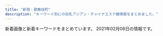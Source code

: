 ```yaml
---
title: "新宿・歌舞伎町"
description: "キーワード別にの巨乳アジアン・チャイナエステ嬢情報をまとめました。"
---
```


新着画像と新着キーワードをまとめています。
2021年02月08日の情報です。

<DmmAffiliateIns />
<KeywordTable
  shops={
    [
    {
        "station": "JR\u65b0\u5bbf\u99c5\u6771\u53e3",
        "name": "\u5915\u9727 \u3086\u3046\u304e\u308a",
        "url": "https://shinjuku-mensesthe.com/",
        "img_links": [
            "https://shinjuku-mensesthe.com/massage/2020/09/14/hana-s1.jpg",
            "https://shinjuku-mensesthe.com/staff/arisa-s1.jpg",
            "https://shinjuku-mensesthe.com/images/main-sp.jpg",
            "https://shinjuku-mensesthe.com/icon/line.png",
            "https://shinjuku-mensesthe.com/menu/staff.png",
            "https://shinjuku-mensesthe.com/images/header3.png",
            "https://scdn.line-apps.com/n/line_add_friends/btn/ja.png",
            "https://shinjuku-mensesthe.com/2020/01/23/miki-s1.jpg",
            "https://shinjuku-mensesthe.com/icon/twitter.png",
            "https://shinjuku-mensesthe.com/button/home.png",
            "https://shinjuku-mensesthe.com/link/mens-esthe.png",
            "https://shinjuku-mensesthe.com/massage/2020/07/31/covit19.jpg",
            "https://shinjuku-mensesthe.com/staff/yume-l1.jpg",
            "https://shinjuku-mensesthe.com/room/room-l3.jpg",
            "https://shinjuku-mensesthe.com/massage/2020/08/16/riri-s1.jpg",
            "https://shinjuku-mensesthe.com/images/top2.jpg",
            "https://shinjuku-mensesthe.com/room/room-l4.jpg",
            "https://shinjuku-mensesthe.com/images/top3.jpg",
            "https://shinjuku-mensesthe.com/button/blog.png",
            "https://shinjuku-mensesthe.com/staff/arisa-l1.jpg",
            "https://shinjuku-mensesthe.com/images/camp.png",
            "https://shinjuku-mensesthe.com/menu/info.png",
            "https://shinjuku-mensesthe.com/massage/2020/10/21/risa-s1.jpg",
            "https://shinjuku-mensesthe.com/images/main-top.jpg",
            "https://shinjuku-mensesthe.com/images/qrcode.png",
            "https://shinjuku-mensesthe.com/images/footer-r.png",
            "https://shinjuku-mensesthe.com/room/room-l1.jpg",
            "https://shinjuku-mensesthe.com/room/room-l2.jpg",
            "https://shinjuku-mensesthe.com/images/clear.png",
            "https://shinjuku-mensesthe.com/staff/yukari-l1.jpg",
            "https://shinjuku-mensesthe.com/icon/facebook.png",
            "https://shinjuku-mensesthe.com/images/main-small.jpg",
            "https://shinjuku-mensesthe.com/button/staff.png",
            "https://shinjuku-mensesthe.com/images/flower.png",
            "https://shinjuku-mensesthe.com/massage/2020/10/05/yuki-s1.jpg",
            "https://shinjuku-mensesthe.com/icon/yelp.png",
            "https://shinjuku-mensesthe.com/images/top1.jpg",
            "https://shinjuku-mensesthe.com/staff/kana-l1.jpg",
            "https://shinjuku-mensesthe.com/menu/blog.png",
            "https://shinjuku-mensesthe.com/massage/2020/07/31/ai-s2.jpg",
            "https://shinjuku-mensesthe.com/2020/01/23/sakura-s1.jpg",
            "https://shinjuku-mensesthe.com/menu/home.png",
            "https://shinjuku-mensesthe.com/2019/12/15/sayuri-s2.jpg",
            "https://shinjuku-mensesthe.com/staff/kana-s1.jpg",
            "https://shinjuku-mensesthe.com/massage/2021/02/02/%E5%90%8D%E7%A7%B0%E6%9C%AA%E8%A8%AD%E5%AE%9A-2.jpg",
            "https://shinjuku-mensesthe.com/staff/shiori-s1.jpg",
            "https://shinjuku-mensesthe.com/staff/yukari-s1.jpg",
            "https://shinjuku-mensesthe.com/staff/yume-s1.jpg",
            "https://shinjuku-mensesthe.com/images/footer-l.png"
        ],
        "keywords": {
            "F": 1
        }
    },
    {
        "img_links": [
            "http://yurali.oks.bz/images/right.jpg",
            "http://yurali.oks.bz/photos/sites/48/2020/09/2020090809341126.jpg",
            "http://yurali.oks.bz/images/room2.jpg",
            "http://yurali.oks.bz/images/s_new.png",
            "http://yurali.oks.bz/photos/sites/48/2020/09/2020090809341490.jpg",
            "http://yurali.oks.bz/images/acc3.jpg",
            "http://yurali.oks.bz/images/kanban.jpg",
            "http://yurali.oks.bz/images/top.jpg",
            "http://yurali.oks.bz/photos/sites/48/2020/06/2020063002493351.jpg",
            "http://yurali.oks.bz/photos/sites/48/2020/09/2020090809341067.jpg",
            "http://yurali.oks.bz/images/mobile.jpg",
            "http://yurali.oks.bz/images/acc2.jpg",
            "http://yurali.oks.bz/images/line.jpg",
            "http://yurali.oks.bz/images/s2.jpg",
            "http://yurali.oks.bz/images/content.jpg",
            "http://yurali.oks.bz/images/s1.jpg",
            "http://yurali.oks.bz/images/room1.jpg",
            "http://yurali.oks.bz/images/acc1.jpg",
            "http://yurali.oks.bz/images/room4.jpg",
            "http://yurali.oks.bz/images/s4.jpg",
            "http://yurali.oks.bz/images/room3.jpg",
            "http://yurali.oks.bz/images/acc4.jpg",
            "http://yurali.oks.bz/photos/sites/48/2020/09/2020090809340917.jpg",
            "http://yurali.oks.bz/photos/sites/48/2020/09/202009080934129.jpg",
            "http://yurali.oks.bz/images/s3.jpg"
        ],
        "url": "http://yurali.oks.bz/",
        "station": "JR\u65b0\u5bbf\u99c5\u897f\u53e3",
        "keywords": {
            "D": 28,
            "E": 14,
            "86": 14,
            "85": 14,
            "87": 14
        },
        "name": "\u6c17\u697d"
    },
    {
        "station": "JR\u65b0\u5bbf\u99c5\u6771\u53e3",
        "url": "http://crystal-est.net/",
        "img_links": [
            "http://crystal-est.net/uploads/crystal/2017/03/r1.jpg",
            "http://crystal-est.net/uploads/crystal/images/xing.png",
            "http://crystal-est.net/uploads/crystal/2020/12/img_6907.jpeg",
            "http://ruby-es.com/uploads/rubyes/2017/02/img_info_04.png",
            "http://crystal-est.net/uploads/crystal/2017/03/subvisual_info.png",
            "http://crystal-est.net/uploads/crystal/2017/03/bnr_side_052.png",
            "http://crystal-est.net/uploads/crystal/2017/03/subvisual_magazine1.png",
            "http://crystal-est.net/uploads/crystal/2017/03/subvisual_contact.png",
            "http://crystal-est.net/uploads/crystal/2017/03/subvisual_link.png",
            "http://crystal-est.net/uploads/crystal/2017/03/btn_top_01.png",
            "http://crystal-est.net/uploads/crystal/images/p01.png",
            "http://crystal-est.net/uploads/crystal/2017/03/ruby6.png",
            "http://crystal-est.net/uploads/crystal/2017/04/line2.png",
            "http://crystal-est.net/uploads/crystal/2017/03/r4.jpg",
            "http://crystal-est.net/uploads/crystal/2020/12/img_6830.jpg",
            "http://crystal-est.net/uploads/crystal/images/subvisual_staff.png",
            "http://crystal-est.net/uploads/crystal/2017/03/treatment2.png",
            "http://crystal-est.net/uploads/crystal/2017/03/bnr_side_credit1.png",
            "http://crystal-est.net/uploads/crystal/2017/04/bnr_side_01.png",
            "http://crystal-est.net/uploads/crystal/2018/08/wechatimg51.jpeg",
            "http://ruby-es.com/uploads/rubyes/2017/02/img_info_02.png",
            "http://crystal-est.net/uploads/crystal/2017/03/btn_top_02.png",
            "http://crystal-est.net/uploads/crystal/2017/03/bnr_side_042.png",
            "http://crystal-est.net/uploads/crystal/2017/03/icon_flower.png",
            "http://ruby-es.com/uploads/rubyes/2017/02/img_info_06.png",
            "http://crystal-est.net/uploads/crystal/2017/03/bnr_side_032.png",
            "http://crystal-est.net/uploads/crystal/2017/03/subvisual_qa.png",
            "http://crystal-est.net/uploads/crystal/2017/03/btn_top_03.png",
            "http://crystal-est.net/uploads/crystal/2017/03/r2.jpg",
            "http://crystal-est.net/uploads/crystal/2018/07/wechatimg94.jpeg",
            "http://crystal-est.net/uploads/crystal/2017/03/subvisual_reserve.png",
            "http://crystal-est.net/uploads/crystal/2017/07/yuyu2.jpeg",
            "http://crystal-est.net/uploads/crystal/2018/08/wechatimg49.jpeg",
            "http://crystal-est.net/uploads/crystal/2018/07/wechatimg125.jpeg",
            "http://crystal-est.net/uploads/crystal/images/no-photo.jpg",
            "http://crystal-est.net/uploads/crystal/2017/03/subvisual_enquete1.png",
            "http://crystal-est.net/uploads/crystal/images/icon_flower.png",
            "http://crystal-est.net/uploads/crystal/2018/05/mayu1.jpeg",
            "http://crystal-est.net/uploads/crystal/2017/03/r3.jpg",
            "http://ruby-es.com/uploads/rubyes/2017/02/img_info_01.png",
            "http://crystal-est.net/uploads/crystal/2020/12/img_6902.jpg",
            "http://crystal-est.net/uploads/crystal/2018/07/wechatimg30.jpeg",
            "http://ruby-es.com/uploads/rubyes/2017/02/img_info_03.png",
            "http://crystal-est.net/uploads/crystal/2017/04/web.png",
            "http://crystal-est.net/uploads/crystal/2017/02/wifi.jpg",
            "http://crystal-est.net/uploads/crystal/2018/07/wechatimg26.jpeg",
            "http://crystal-est.net/uploads/crystal/2020/11/tel.jpg",
            "http://ruby-es.com/uploads/rubyes/2017/02/img_info_05.png",
            "http://crystal-est.net/uploads/crystal/2018/07/wechatimg31.jpeg",
            "http://crystal-est.net/uploads/crystal/2017/04/leftmovie.png",
            "http://crystal-est.net/uploads/crystal/2017/02/ameba.jpg"
        ],
        "keywords": {
            "C": 1
        },
        "name": "\u30af\u30ea\u30b9\u30bf\u30eb"
    },
    {
        "station": "JR\u65b0\u5bbf\u99c5\u6771\u53e3\u30fb\u6b4c\u821e\u4f0e\u753a",
        "name": "\u30aa\u30fc\u30ed\u30e9",
        "img_links": [
            "https://aurora.iest.info/photos/sites/13/2020/12/2020122614542669.jpeg",
            "https://aurora.iest.info/photos/sites/13/2020/10/2020100900362277.jpeg",
            "https://aurora.iest.info/images/room3.jpg",
            "https://aurora.iest.info/photos/sites/13/2020/12/2020122614062046.jpeg",
            "https://aurora.iest.info/photos/sites/13/2021/01/202101311719059-600x800.jpeg",
            "https://aurora.iest.info/photos/sites/13/2020/09/2020090701592721.jpeg",
            "https://aurora.iest.info/photos/sites/13/2021/02/2021020819350721.jpeg",
            "https://aurora.iest.info/images/room1.jpg",
            "https://aurora.iest.info/images/room4.jpg",
            "https://aurora.iest.info/photos/sites/13/2020/12/2020122614271778.jpeg",
            "https://aurora.iest.info/photos/sites/13/2021/01/2021011420031078.jpeg",
            "https://aurora.iest.info/images/head_tel.png",
            "https://aurora.iest.info/images/room2.jpg",
            "https://aurora.iest.info/photos/sites/13/2021/01/2021011317231918.jpeg",
            "https://aurora.iest.info/photos/sites/13/2021/01/202101311719059.jpeg",
            "https://aurora.iest.info/photos/sites/13/2020/12/2020122614044220.jpeg",
            "https://aurora.iest.info/images/info_sp.png",
            "https://aurora.iest.info/photos/sites/13/2020/11/2020111207401521.jpeg",
            "https://aurora.iest.info/photos/sites/13/2021/02/2021020517033067.jpeg",
            "https://aurora.iest.info/photos/sites/13/2021/01/2021011317502475.jpeg",
            "https://aurora.iest.info/photos/sites/13/2021/01/2021011713121341.jpeg",
            "https://aurora.iest.info/photos/sites/13/2021/01/2021011516351593.jpeg",
            "https://aurora.iest.info/photos/sites/13/2020/10/2020102421582718.jpeg",
            "https://aurora.iest.info/photos/sites/13/2021/01/202101031920028.jpeg",
            "https://aurora.iest.info/photos/sites/13/2020/11/2020110420084826.jpeg",
            "https://aurora.iest.info/photos/sites/13/2020/12/2020122916203593.jpeg",
            "https://aurora.iest.info/photos/sites/13/2020/10/2020101018384481.jpeg",
            "https://aurora.iest.info/photos/sites/13/2021/01/2021011516351593-600x800.jpeg",
            "https://aurora.iest.info/images/side_mobile.jpg"
        ],
        "keywords": {
            "E": 190,
            "C": 456,
            "\u5de8\u4e73": 38,
            "85": 304,
            "\u4e73": 38,
            "84": 285,
            "87": 133,
            "86": 342
        },
        "url": "https://aurora.iest.info/"
    },
    {
        "url": "http://sweety-est.tokyo/",
        "img_links": [
            "http://sweety-est.tokyo/images/a7.jpg",
            "http://sweety-est.tokyo/images/tit-sub2.jpg",
            "http://sweety-est.tokyo/images/r2.jpg",
            "http://sweety-est.tokyo/images/r3.jpg",
            "http://sweety-est.tokyo/images/tit-sub1.jpg",
            "http://sweety-est.tokyo/images/r6.jpg",
            "http://sweety-est.tokyo/link/menlog.jpg",
            "http://sweety-est.tokyo/images/a8.jpg",
            "http://sweety-est.tokyo/images/m4.jpg",
            "http://sweety-est.tokyo/images/slider-img003.jpg",
            "http://sweety-est.tokyo/images/a6.jpg",
            "http://sweety-est.tokyo/images/cg04.jpg",
            "http://sweety-est.tokyo/images/sys.jpg",
            "http://sweety-est.tokyo/images/cg08.jpg",
            "http://sweety-est.tokyo/images/r4.jpg",
            "http://sweety-est.tokyo/images/r1.jpg",
            "http://sweety-est.tokyo/images/kan.jpg",
            "http://sweety-est.tokyo/images/tit-sub5.jpg",
            "http://sweety-est.tokyo/images/cg05.jpg",
            "http://sweety-est.tokyo/images/a4.jpg",
            "http://sweety-est.tokyo/images/qr.jpg",
            "http://sweety-est.tokyo/images/cg06.jpg",
            "http://sweety-est.tokyo/images/m3.jpg",
            "http://sweety-est.tokyo/images/cg07.jpg",
            "http://sweety-est.tokyo/images/cg03.jpg",
            "http://sweety-est.tokyo/images/a3.jpg",
            "http://sweety-est.tokyo/images/slider-img001.jpg",
            "http://sweety-est.tokyo/images/tit-sub4.jpg",
            "http://sweety-est.tokyo/images/m1.jpg",
            "http://sweety-est.tokyo/images/tit-sub6.jpg",
            "http://sweety-est.tokyo/images/cg01.jpg",
            "http://sweety-est.tokyo/images/r5.jpg",
            "http://sweety-est.tokyo/images/b-online.png",
            "http://sweety-est.tokyo/images/b-tel.png",
            "http://sweety-est.tokyo/images/a1.jpg",
            "http://sweety-est.tokyo/images/a5.jpg",
            "http://sweety-est.tokyo/images/kan1.jpg",
            "http://sweety-est.tokyo/images/tit-sub3.jpg",
            "http://sweety-est.tokyo/images/cg02.jpg",
            "http://sweety-est.tokyo/images/a2.jpg",
            "http://sweety-est.tokyo/images/m2.jpg",
            "http://sweety-est.tokyo/images/slider-img002.jpg"
        ],
        "keywords": {
            "86": 14,
            "E": 8,
            "D": 2,
            "87": 2
        },
        "station": "JR\u65b0\u5bbf\u99c5\u897f\u53e3",
        "name": "sweet-\u30b9\u30a6\u30a3\u30fc\u30c8-"
    },
    {
        "img_links": [
            "https://mens-esthe.xyz/images/esthe1.jpg",
            "https://inage-mensesthe.com/icon/line.png",
            "https://mens-esthe.xyz/staff/kana-l1.jpg",
            "https://mens-esthe.xyz/staff/nami-top.jpg",
            "https://mens-esthe.xyz/staff/rina-s1.jpg",
            "https://mens-esthe.xyz/icon/twitter.png",
            "https://mens-esthe.xyz/room/room-l3.jpg",
            "https://mens-esthe.xyz/staff/natsumi-l1.jpg",
            "https://mens-esthe.xyz/images/esthe4.jpg",
            "https://mens-esthe.xyz/images/main-sp.jpg",
            "https://inage-mensesthe.com/icon/yelp.png",
            "https://mens-esthe.xyz/room/room-l1.jpg",
            "https://mens-esthe.xyz/staff/kana-top.jpg",
            "https://mens-esthe.xyz/staff/natsumi-top.jpg",
            "https://mens-esthe.xyz/room/room-l7.jpg",
            "https://mens-esthe.xyz/footer/footer-tel.png",
            "https://mens-esthe.xyz/staff/rina-l1.jpg",
            "https://inage-mensesthe.com/icon/twitter.png",
            "https://mens-esthe.xyz/staff/miki-top.jpg",
            "https://mens-esthe.xyz/room/room-l4.jpg",
            "https://mens-esthe.xyz/images/clear.png",
            "https://inage-mensesthe.com/icon/facebook.png",
            "https://mens-esthe.xyz/staff/kana-s1.jpg",
            "https://mens-esthe.xyz/room/room-l2.jpg",
            "https://mens-esthe.xyz/room/room-l6.jpg",
            "https://inage-mensesthe.com/link/relaku_salon.jpg",
            "https://mens-esthe.xyz/icon/line.png",
            "https://mens-esthe.xyz/staff/rina-top.jpg",
            "https://mens-esthe.xyz/icon/facebook.png",
            "https://mens-esthe.xyz/room/room-l8.jpg",
            "https://mens-esthe.xyz/staff/moe-s1.jpg",
            "https://mens-esthe.xyz/staff/moe-top.jpg",
            "https://mens-esthe.xyz/images/esthe2.jpg",
            "https://mens-esthe.xyz/staff/miki-s1.jpg",
            "https://mens-esthe.xyz/images/esthe3.jpg",
            "https://mens-esthe.xyz/footer/footer-staff.png",
            "https://mens-esthe.xyz/staff/miki-l1.jpg",
            "https://mens-esthe.xyz/room/room-l5.jpg",
            "https://mens-esthe.xyz/staff/natsumi-s1.jpg",
            "https://mens-esthe.xyz/images/main1.jpg",
            "https://mens-esthe.xyz/staff/nami-s1.jpg",
            "https://mens-esthe.xyz/images/qrcode.png",
            "https://mens-esthe.xyz/icon/yelp.png",
            "https://mens-esthe.xyz/footer/footer-line.png",
            "https://mens-esthe.xyz/staff/nami-l1.jpg",
            "https://mens-esthe.xyz/images/header3.png",
            "https://mens-esthe.xyz/staff/moe-l1.jpg"
        ],
        "url": "https://mens-esthe.xyz/",
        "keywords": {
            "D": 28,
            "88": 7,
            "85": 7,
            "86": 28
        },
        "name": "\u30b8\u30e5\u30ea\u30a2\u30f3",
        "station": "JR\u65b0\u5bbf\u99c5\u6771\u5357\u53e3"
    },
    {
        "img_links": [
            "http://ciretva.xyz/picture/room3.jpg",
            "http://ciretva.xyz/picture/room1.jpg",
            "http://ciretva.xyz/uploads/201021/1-201021155913C7.jpg",
            "http://ciretva.xyz/picture/s_staff.png",
            "http://ciretva.xyz/uploads/201021/1-201021155T9631.jpg",
            "http://ciretva.xyz/picture/room4.jpg",
            "http://ciretva.xyz/picture/face.jpg",
            "http://ciretva.xyz/uploads/201021/1-201021155Z4139.jpg",
            "http://ciretva.xyz/picture/top.jpg",
            "http://ciretva.xyz/uploads/201021/1-201021155932238.jpg",
            "http://ciretva.xyz/uploads/201021/1-201021155925315.jpg",
            "http://ciretva.xyz/picture/room2.jpg",
            "http://ciretva.xyz/uploads/201021/1-201021155T02L.jpg",
            "http://ciretva.xyz/picture/pick.jpg",
            "http://ciretva.xyz/picture/news.jpg",
            "http://ciretva.xyz/picture/face_bj1.png"
        ],
        "keywords": {
            "D": 3,
            "86": 2
        },
        "station": "\u897f\u6b66\u65b0\u5bbf\u99c5\u5317\u53e3",
        "name": "\u4f73\u7e01 \uff5e\u304b\u3048\u3093\uff5e",
        "url": "http://ciretva.xyz/"
    },
    {
        "img_links": [
            "http://sakura-relax.net/images/qrc.png",
            "http://sakura-relax.net/images/top-img02.png",
            "http://sakura-relax.net/images/cg03.jpg",
            "http://sakura-relax.net/images/cg04.jpg",
            "http://sakura-relax.net/images/cg06.jpg",
            "http://sakura-relax.net/images/kan.jpg",
            "http://sakura-relax.net/images/top-img01.png",
            "http://sakura-relax.net/link/menlog.jpg",
            "http://sakura-relax.net/images/cg07.jpg",
            "http://sakura-relax.net/images/tel.png"
        ],
        "name": "\u697d\u697d-\u30e9\u30af\u30e9\u30af-",
        "url": "http://sakura-relax.net/",
        "station": "\u65b0\u5bbf\u4e09\u4e01\u76ee\u99c5E1\u51fa\u53e3",
        "keywords": {
            "86": 4,
            "85": 4,
            "C": 8,
            "87": 8,
            "E": 8
        }
    },
    {
        "url": "http://aes-aroma.com/",
        "station": "JR\u65b0\u5bbf\u99c5\u5357\u53e3",
        "name": "\u7652\u3057\u306e\u5bbf",
        "img_links": [
            "http://aes-aroma.com/staff/miki/01.jpg",
            "http://aes-aroma.com/staff/kaori/01.jpg",
            "http://aes-aroma.com/img/ttl_tnew.png",
            "http://aes-aroma.com/staff/mimi/01.jpg",
            "http://aes-aroma.com/staff/koko/01.jpg",
            "http://aes-aroma.com/img/ttl_mobile.png",
            "http://aes-aroma.com/staff/haru/01.jpg",
            "http://aes-aroma.com/i/files/homeimg.jpg",
            "http://aes-aroma.com/img/ttl_pickup.png",
            "http://aes-aroma.com/img/ttl_staff.png",
            "http://aes-aroma.com/pic/head.png",
            "http://aes-aroma.com/staff/yoko/01.jpg",
            "http://aes-aroma.com/staff/yoko/02.jpg",
            "http://aes-aroma.com/img/ttl_rec.png",
            "http://aes-aroma.com/staff/nana/01.jpg",
            "http://aes-aroma.com/staff/ai/01.jpg"
        ],
        "keywords": {
            "C": 17
        }
    },
    {
        "keywords": {
            "C": 8
        },
        "station": "\u65b0\u5bbf\u897f\u53e3\u99c5D5\u51fa\u53e3",
        "img_links": [
            "http://in-esthe.com/relair/img/re.png",
            "http://in-esthe.com/relair/img/english-t2.png",
            "http://in-esthe.com/relair/img/fla1.png",
            "http://in-esthe.com/relair/img/t-3.png",
            "http://in-esthe.com/relair/img/newstback.png",
            "http://in-esthe.com/relair/img/fla.png",
            "http://in-esthe.com/relair/img/t-1.png",
            "http://in-esthe.com/relair/img/t-2.png",
            "http://in-esthe.com/relair/img/p-3.jpg",
            "http://in-esthe.com/relair/img/english-t1.png",
            "http://in-esthe.com/relair/img/s-1.jpg",
            "http://in-esthe.com/relair/img/p-7.jpg",
            "http://in-esthe.com/relair/img/p-9.jpg",
            "http://in-esthe.com/relair/img/p-3-1.jpg",
            "http://in-esthe.com/relair/img/tel.png",
            "http://in-esthe.com/relair/img/p-1.jpg",
            "http://in-esthe.com/relair/img/botton.png",
            "http://in-esthe.com/relair/img/twitter.png",
            "http://in-esthe.com/relair/img/english-t5.png",
            "http://in-esthe.com/relair/img/p-1-1.jpg",
            "http://in-esthe.com/relair/img/head.png",
            "http://in-esthe.com/relair/img/english-t4.png",
            "http://in-esthe.com/relair/img/p-2.jpg",
            "http://in-esthe.com/relair/img/english-t6.png",
            "http://in-esthe.com/relair/img/fla2.png",
            "http://in-esthe.com/relair/img/english-t3.png",
            "http://in-esthe.com/relair/img/kanban4.jpg",
            "http://in-esthe.com/relair/img/p-0.jpg",
            "http://in-esthe.com/relair/img/p-8.jpg",
            "http://in-esthe.com/relair/img/card-english.png"
        ],
        "name": "RELAIR \uff5e\u30ea\u30ec\u30a2\uff5e",
        "url": "http://in-esthe.com/relair/"
    },
    {
        "keywords": {
            "C": 8
        },
        "url": "http://hi-msg.com/koyuki/",
        "img_links": [
            "http://hi-msg.com/koyuki/img/p-4-1.jpg",
            "http://hi-msg.com/koyuki/img/p-5.jpg",
            "http://hi-msg.com/koyuki/img/kanban4s.jpg",
            "http://hi-msg.com/koyuki/img/p-2-1.jpg",
            "http://hi-msg.com/koyuki/img/tel.png",
            "http://hi-msg.com/koyuki/img/p-6-1.jpg",
            "http://hi-msg.com/koyuki/img/p-0.jpg",
            "http://hi-msg.com/koyuki/img/card.png",
            "http://hi-msg.com/koyuki/img/p-7-1.jpg",
            "http://hi-msg.com/koyuki/img/p-4.jpg",
            "http://hi-msg.com/koyuki/img/p-11.jpg",
            "http://hi-msg.com/koyuki/img/english-t3.png",
            "http://hi-msg.com/koyuki/img/english-t1.png",
            "http://hi-msg.com/koyuki/img/english-t4.png",
            "http://hi-msg.com/koyuki/img/newstback.png",
            "http://hi-msg.com/koyuki/img/english-t6.png",
            "http://hi-msg.com/koyuki/img/tit.png",
            "http://hi-msg.com/koyuki/img/p-2.jpg",
            "http://hi-msg.com/koyuki/img/p-10.jpg",
            "http://hi-msg.com/koyuki/img/p-3-1.jpg",
            "http://hi-msg.com/koyuki/img/t-2.png",
            "http://hi-msg.com/koyuki/img/card-english.png",
            "http://hi-msg.com/koyuki/img/p-1.jpg",
            "http://hi-msg.com/koyuki/img/p-9.jpg",
            "http://hi-msg.com/koyuki/img/p-8-1.jpg",
            "http://hi-msg.com/koyuki/img/english-t5.png",
            "http://hi-msg.com/koyuki/img/t-1.png",
            "http://hi-msg.com/koyuki/img/p-6.jpg",
            "http://hi-msg.com/koyuki/img/head.png",
            "http://hi-msg.com/koyuki/img/kanban4.jpg",
            "http://hi-msg.com/koyuki/img/re.png",
            "http://hi-msg.com/koyuki/img/p-8.jpg",
            "http://hi-msg.com/koyuki/img/botton.png",
            "http://hi-msg.com/koyuki/img/p-3.jpg",
            "http://hi-msg.com/koyuki/img/t-3.png",
            "http://hi-msg.com/koyuki/img/p-7.jpg",
            "http://hi-msg.com/koyuki/img/english-t2.png"
        ],
        "station": "JR\u65b0\u5bbf\u99c5\u6771\u53e3",
        "name": "KOYUKI"
    },
    {
        "keywords": {
            "92": 1,
            "94": 1,
            "D": 10,
            "C": 1,
            "E": 2,
            "84": 1,
            "85": 3,
            "F": 1,
            "86": 5,
            "96": 1,
            "90": 2,
            "98": 2,
            "89": 2,
            "88": 3
        },
        "img_links": [
            "http://pure-resort.tyo.cm/photos/sites/79/2019/01/2019011014121443.jpg",
            "http://pure-resort.tyo.cm/images/s_face.png",
            "http://pure-resort.tyo.cm/images/s_Recruit.png",
            "http://pure-resort.tyo.cm/images/movie.jpg",
            "http://pure-resort.tyo.cm/images/pure.png",
            "http://pure-resort.tyo.cm/images/line1.png",
            "http://pure-resort.tyo.cm/photos/sites/79/2019/04/201904111031010.jpg",
            "http://pure-resort.tyo.cm/photos/sites/79/2019/03/2019032513361063.jpg",
            "http://pure-resort.tyo.cm/photos/sites/79/2019/03/2019032513361044.jpg",
            "http://pure-resort.tyo.cm/photos/sites/79/2018/12/2018120620533769.jpg",
            "http://pure-resort.tyo.cm/photos/sites/79/2019/05/2019052114301665.jpg",
            "http://pure-resort.tyo.cm/images/news_bj1.png",
            "http://pure-resort.tyo.cm/photos/sites/79/2019/03/2019032513361053.jpg",
            "http://pure-resort.tyo.cm/images/s_news.png",
            "http://pure-resort.tyo.cm/photos/sites/79/2019/06/2019060310424416.jpg",
            "http://pure-resort.tyo.cm/photos/sites/79/2019/08/2019082910403098.jpg",
            "http://pure-resort.tyo.cm/images/s_pick.png",
            "http://pure-resort.tyo.cm/images/top.png",
            "http://pure-resort.tyo.cm/photos/sites/79/2019/03/201903251336102.jpg",
            "http://pure-resort.tyo.cm/photos/sites/79/2019/02/2019021613425634.png",
            "http://pure-resort.tyo.cm/photos/sites/79/2018/12/2018120620512437.jpg",
            "http://pure-resort.tyo.cm/photos/sites/79/2019/02/2019021613471797.jpg",
            "http://pure-resort.tyo.cm/images/mobile.png",
            "http://pure-resort.tyo.cm/photos/sites/79/2020/02/2020020804143839.jpg",
            "http://pure-resort.tyo.cm/images/s_movie.png",
            "http://pure-resort.tyo.cm/images/info_bj3.png",
            "http://pure-resort.tyo.cm/photos/sites/79/2020/01/2020013001414859.jpg",
            "http://pure-resort.tyo.cm/images/s_Staff.png",
            "http://pure-resort.tyo.cm/images/s_info.png",
            "http://pure-resort.tyo.cm/images/s_Room.png",
            "http://pure-resort.tyo.cm/images/info_bj1.png",
            "http://pure-resort.tyo.cm/photos/sites/79/2019/11/2019110401242820.jpg",
            "http://pure-resort.tyo.cm/images/line.png",
            "http://pure-resort.tyo.cm/images/s_Access.png",
            "http://pure-resort.tyo.cm/photos/sites/79/2018/12/2018120620510142.jpg",
            "http://pure-resort.tyo.cm/images/news_bj3.png",
            "http://pure-resort.tyo.cm/photos/sites/79/2020/01/2020012408381891.jpg",
            "http://pure-resort.tyo.cm/images/s_twitter.png",
            "http://pure-resort.tyo.cm/photos/sites/79/2018/12/2018120620515823.jpg",
            "http://pure-resort.tyo.cm/photos/sites/79/2019/10/2019100810264682.jpg",
            "http://pure-resort.tyo.cm/photos/sites/79/2019/06/2019061515583771.jpg"
        ],
        "station": "JR\u65b0\u5bbf\u99c5\u6771\u53e3",
        "name": "\u30d4\u30e5\u30a2\u30ea\u30be\u30fc\u30c8II",
        "url": "http://pure-resort.tyo.cm/"
    },
    {
        "img_links": [
            "https://gokujo.iest.info/photos/sites/3/2020/10/2020100614353292.jpg",
            "https://gokujo.iest.info/images/sp_tit_link.jpg",
            "https://gokujo.iest.info/images/nav_link04.png",
            "https://gokujo.iest.info/images/room4_l.jpg",
            "https://gokujo.iest.info/images/nav_link08.png",
            "https://gokujo.iest.info/photos/sites/3/2020/10/2020100614352832.jpg",
            "https://gokujo.iest.info/photos/sites/3/2020/10/2020100614353044.jpg",
            "https://gokujo.iest.info/photos/sites/3/2020/10/2020100614352927.jpg",
            "https://gokujo.iest.info/images/end.png",
            "https://gokujo.iest.info/photos/sites/3/2020/10/2020100614353122.jpg",
            "https://gokujo.iest.info/images/side_mobile.jpg",
            "https://gokujo.iest.info/photos/sites/3/2020/10/2020100614353148.jpg",
            "https://gokujo.iest.info/images/sp_tit_staff.jpg",
            "https://gokujo.iest.info/images/sp_end.png",
            "https://gokujo.iest.info/photos/sites/3/2020/10/2020100614353025.jpg",
            "https://gokujo.iest.info/photos/sites/3/2020/10/2020100614352922.jpg",
            "https://gokujo.iest.info/images/tit_staff.jpg",
            "https://gokujo.iest.info/images/sp_tit_pick.jpg",
            "https://gokujo.iest.info/photos/sites/3/2020/10/2020100614352894.jpg",
            "https://gokujo.iest.info/images/nav_link02.png",
            "https://gokujo.iest.info/images/nav_link03.png",
            "https://gokujo.iest.info/images/sp_tit_staff02.jpg",
            "https://gokujo.iest.info/images/top.png",
            "https://gokujo.iest.info/photos/sites/3/2020/10/202010061435276.jpg",
            "https://gokujo.iest.info/images/nav_link06.png",
            "https://gokujo.iest.info/images/tit_pick.jpg",
            "https://gokujo.iest.info/images/room3_l.jpg",
            "https://gokujo.iest.info/images/nav_link05.png",
            "https://gokujo.iest.info/images/tit_link.jpg",
            "https://gokujo.iest.info/images/sp_tit_twitter.jpg",
            "https://gokujo.iest.info/photos/sites/3/2020/10/2020100614352629.jpg",
            "https://gokujo.iest.info/images/nav_link07.png",
            "https://gokujo.iest.info/images/nav_link01.png",
            "https://gokujo.iest.info/images/room1_l.jpg",
            "https://gokujo.iest.info/photos/sites/3/2020/10/2020100614353293.jpg",
            "https://gokujo.iest.info/photos/sites/3/2020/10/202010061435254.jpg",
            "https://gokujo.iest.info/images/room2_l.jpg",
            "https://gokujo.iest.info/images/sp_tit_movie.jpg",
            "https://gokujo.iest.info/images/tit_info.jpg",
            "https://gokujo.iest.info/images/tit_staff02.jpg",
            "https://gokujo.iest.info/images/tit_face.jpg",
            "https://gokujo.iest.info/images/navbar-top.jpg",
            "https://gokujo.iest.info/images/sp_tit_info.jpg",
            "https://gokujo.iest.info/photos/sites/3/2020/10/2020100614352799.jpg"
        ],
        "keywords": {
            "92": 19,
            "85": 40,
            "90": 73,
            "C": 53,
            "89": 70,
            "E": 162,
            "94": 58,
            "F": 106,
            "88": 26,
            "95": 35
        },
        "name": "\u65b0\u5bbf\u6975\u4e0a\u30e1\u30f3\u30ba\u30a8\u30b9\u30c6",
        "station": "JR\u65b0\u5bbf\u99c5",
        "url": "https://gokujo.iest.info/"
    },
    {
        "name": "\u7fbd\u8863\uff5e\u306f\u3054\u308d\u3082\uff5e",
        "station": "JR\u65b0\u5bbf\u99c5\u6771\u53e3\u30fb\u6b4c\u821e\u4f0e\u753a",
        "url": "https://www.hagoromo.tokyo/",
        "img_links": [
            "https://static.wixstatic.com/media/1f1430_184f66b9eb914c26b47be78d54152284~mv2.jpg",
            "https://static.wixstatic.com/media/1f1430_e5113a1a86b8410db0438745823a2d2c~mv2.png",
            "https://static.wixstatic.com/media/1f1430_5b6db55133674387b978465361d1f5af~mv2.jpg",
            "https://static.wixstatic.com/media/1f1430_c572ee153c0c46e096e6301fe82e2f11~mv2.jpg",
            "https://static.wixstatic.com/media/1f1430_d26df1a13af049c9a7afeac5e58c5323~mv2.jpg",
            "https://static.wixstatic.com/media/1f1430_b6622178bf9c45a68912520b4b2de175~mv2.png",
            "https://static.wixstatic.com/media/1f1430_0ea86bd4429f44fa96f0a1277a1c2d6e~mv2.jpg",
            "https://static.wixstatic.com/media/1f1430_d824a82ebc40424facf31978d80b293b~mv2.png",
            "https://static.wixstatic.com/media/1f1430_27c850c6656448c68b705e2a69f8d3e0~mv2.png",
            "https://static.wixstatic.com/media/1f1430_d0a7ae614e0b423886aa6d1beca9a87a~mv2.jpg",
            "https://static.wixstatic.com/media/1f1430_704c1cfac22b4288a4aaa588c496ab40~mv2.jpg",
            "https://static.wixstatic.com/media/1f1430_f4c9cbbcc36c44f1a8be8eb3138b0b46~mv2.jpg",
            "https://static.wixstatic.com/media/1f1430_8e7ae52f03b14e31be6ff7b1038f2896~mv2.jpg",
            "https://static.wixstatic.com/media/1f1430_7ff5719c25b243d18c7fb6db890677f9~mv2.jpg",
            "https://static.wixstatic.com/media/1f1430_2511e8409a39492bab1eeffd58a5eb1f~mv2.jpg",
            "https://static.wixstatic.com/media/1f1430_4b2c5243bdbe40858057386a16dce231~mv2.png",
            "https://static.wixstatic.com/media/1f1430_4ef445c14af547ffb085a4c73252e22c~mv2.jpg",
            "https://static.wixstatic.com/media/1f1430_c48456140f404f1eb9a47dfd01d1d032~mv2.jpg",
            "https://static.wixstatic.com/media/1f1430_f8b09777e1a6414b8cb281db6e6fd8e4~mv2.jpg",
            "https://static.wixstatic.com/media/1f1430_04f93cdec45f4c4e8d0fa69dc26b3e38~mv2.jpg",
            "https://static.wixstatic.com/media/1f1430_e11d2a49cf1a4130a10a3e09053a46fc~mv2.png",
            "https://static.wixstatic.com/media/1f1430_f16ba939f42f47d688a43ba736f9d100~mv2.jpg",
            "https://static.wixstatic.com/media/1f1430_890ca68d29e04e7a8c96e4198a653ed3~mv2.jpg"
        ],
        "keywords": {}
    },
    {
        "url": "http://clear-es.net/",
        "keywords": {
            "88": 4,
            "90": 2,
            "89": 1,
            "E": 1,
            "C": 1,
            "87": 2,
            "86": 2,
            "D": 8,
            "F": 1
        },
        "station": "\u897f\u6b66\u65b0\u5bbf\u99c5\u5317\u53e3",
        "name": "CLEAR-\u30af\u30ea\u30a2-",
        "img_links": [
            "http://clear-es.net/images/index_17.jpg",
            "http://clear-es.net/images/index_15.jpg",
            "http://clear-es.net/images/index_10.jpg",
            "http://clear-es.net/yamituki-n/uploads/images/mmexport1576417470781.jpg",
            "http://clear-es.net/images/service_11.jpg",
            "http://clear-es.net/images/index_02.jpg",
            "http://clear-es.net/yamituki-n/uploads/images/mika03s.jpg",
            "http://clear-es.net/images/index_20.jpg",
            "http://clear-es.net/images/index_13.jpg",
            "http://clear-es.net/images/index_27.jpg",
            "http://clear-es.net/uploads/c1f6d0346f5cb109ac62c21a58c7deff.jpg",
            "http://clear-es.net/yamituki-n/uploads/images/rena02.jpg",
            "http://clear-es.net/images/index_28_01.jpg",
            "http://clear-es.net/images/index_26.jpg",
            "http://clear-es.net/images/index_12.jpg",
            "http://clear-es.net/yamituki-n/uploads/images/juri01s.jpg",
            "http://clear-es.net/uploads/09bdd5637edec4bfa3d47a7e9874640b.jpg",
            "http://clear-es.net/images/index_08.jpg",
            "http://clear-es.net/images/index_14.jpg",
            "http://clear-es.net/uploads/2aa97908694153fb149943f0b8445352.jpg",
            "http://clear-es.net/images/index_28.jpg",
            "http://clear-es.net/uploads/7553669390f1cc93427a4f6ad33b4668.jpg",
            "http://clear-es.net/uploads/f426bd85a8f6a9eac87e55b2d44c4bd5.jpg",
            "http://clear-es.net/images/index_04.jpg",
            "http://clear-es.net/images/index_01.jpg",
            "http://clear-es.net/uploads/deba56537604611ac3b8da004b92d809.jpg",
            "http://clear-es.net/images/girls_13.jpg",
            "http://clear-es.net/images/index_19.jpg",
            "http://clear-es.net/uploads/22c8968348a9acc2dfc9ab0aecb09c27.jpg",
            "http://clear-es.net/images/gallery_11.jpg",
            "http://clear-es.net/images/girls_03.jpg",
            "http://clear-es.net/images/index_23.jpg",
            "http://clear-es.net/images/index_21.jpg",
            "http://clear-es.net/images/index_09.jpg",
            "http://clear-es.net/images/index_24.jpg",
            "http://clear-es.net/images/index_05.jpg",
            "http://clear-es.net/my_work/images/pic1.png",
            "http://clear-es.net/yamituki-n/uploads/images/rena01.jpg",
            "http://clear-es.net/uploads/cec0ed392fe00d8e3ff867c0625809e6.jpg",
            "http://clear-es.net/images/index_07.jpg",
            "http://clear-es.net/images/index_11.jpg",
            "http://clear-es.net/images/index_03.jpg",
            "http://clear-es.net/uploads/e1133a4ba0f8c81f9d272f5793bda380.jpg",
            "http://clear-es.net/images/index_06.jpg",
            "http://clear-es.net/images/index_25.jpg",
            "http://clear-es.net/uploads/97eb17743f96fd7f0551aab0bedd5e6f.jpg",
            "http://clear-es.net/uploads/10299154955d10c3b815a5638a35a934.jpg",
            "http://clear-es.net/uploads/a62d7f24a5b9a4fd5aeef678eb24ef4b.jpg",
            "http://clear-es.net/images/girls_11.jpg",
            "http://clear-es.net/images/koko_1.jpg",
            "http://clear-es.net/images/index_18.jpg",
            "http://clear-es.net/yamituki-n/uploads/images/yui01.jpg"
        ]
    },
    {
        "keywords": {
            "E": 10,
            "D": 20
        },
        "url": "http://aroma-massage.red/",
        "img_links": [
            "http://aroma-massage.red/images/creditcard.jpg",
            "http://aroma-massage.red/images/sta1.jpg",
            "http://aroma-massage.red/images/cg1.jpg",
            "http://aroma-massage.red/images/sta6.jpg",
            "http://aroma-massage.red/images/tm.png",
            "http://aroma-massage.red/images/fbb.jpg",
            "http://aroma-massage.red/images/acb.jpg",
            "http://aroma-massage.red/images/cg3.jpg",
            "http://aroma-massage.red/images/stal.jpg",
            "http://aroma-massage.red/images/option.jpg",
            "http://aroma-massage.red/images/sta2.jpg",
            "http://aroma-massage.red/images/kan.jpg",
            "http://aroma-massage.red/images/toph.png",
            "http://aroma-massage.red/images/qr.jpg",
            "http://aroma-massage.red/images/cg4.jpg",
            "http://aroma-massage.red/images/sysl.jpg",
            "http://aroma-massage.red/images/sta4.jpg",
            "http://aroma-massage.red/images/int.jpg",
            "http://aroma-massage.red/images/cg6.jpg",
            "http://aroma-massage.red/images/card.jpg",
            "http://aroma-massage.red/images/sta3.jpg",
            "http://aroma-massage.red/images/cg2.jpg",
            "http://aroma-massage.red/images/sta5.jpg",
            "http://aroma-massage.red/images/cg5.jpg",
            "http://aroma-massage.red/images/fbt.jpg",
            "http://aroma-massage.red/images/nft.jpg"
        ],
        "station": "JR\u65b0\u5bbf\u99c5\u6771\u53e3",
        "name": "\u30c6\u30bb\u30e9-Tethera-"
    },
    {
        "keywords": {},
        "img_links": [
            "http://fairy.este88.com/img/kixyoko1.jpg",
            "http://fairy.este88.com/img/momo1.jpg",
            "http://fairy.este88.com/img/kaori1.jpg",
            "http://fairy.este88.com/images/kixyoko1.jpg",
            "http://fairy.este88.com/images/koyuki1.jpg",
            "http://fairy.este88.com/images/mika1.jpg",
            "http://fairy.este88.com/gals/koko1.jpg",
            "http://fairy.este88.com/images/momo1.jpg",
            "http://fairy.este88.com/images/r01.jpg",
            "http://fairy.este88.com/img/koyuki1.jpg",
            "http://fairy.este88.com/images/r02.jpg",
            "http://fairy.este88.com/images/ph1.jpg",
            "http://fairy.este88.com/gals/risa1.jpg",
            "http://fairy.este88.com/images/r04.jpg",
            "http://fairy.este88.com/gals/sayuri1.jpg",
            "http://fairy.este88.com/images/kaori1.jpg",
            "http://fairy.este88.com/img/mika1.jpg",
            "http://fairy.este88.com/gals/nnana1.jpg"
        ],
        "station": "\u897f\u6b66\u65b0\u5bbf\u99c5\u5317\u53e3",
        "name": "fairy\u30d5\u30a7\u30a2\u30ea\u30fc",
        "url": "http://fairy.este88.com/"
    },
    {
        "url": "http://fairy-girl.work/",
        "img_links": [
            "http://fairy-girl.work/images/8.jpg",
            "http://fairy-girl.work/images/tr.jpg",
            "http://fairy-girl.work/images/int2.jpg",
            "http://fairy-girl.work/img/eri2.jpg",
            "http://fairy-girl.work/images/news.jpg",
            "http://fairy-girl.work/images/5.jpg",
            "http://fairy-girl.work/images/ac1.jpg",
            "http://fairy-girl.work/img/rara1.jpg",
            "http://fairy-girl.work/staff/rina.jpg",
            "http://fairy-girl.work/images/11.jpg",
            "http://fairy-girl.work/images/staff_t.jpg",
            "http://fairy-girl.work/img/eri1.jpg",
            "http://fairy-girl.work/staff/rika.jpg",
            "http://fairy-girl.work/img/yuyu1.jpg",
            "http://fairy-girl.work/images/3.jpg",
            "http://fairy-girl.work/images/7.jpg",
            "http://fairy-girl.work/images/mobile.jpg",
            "http://fairy-girl.work/staff/kiki.jpg",
            "http://fairy-girl.work/staff/hitomi.jpg",
            "http://fairy-girl.work/images/1.jpg",
            "http://fairy-girl.work/img/misa1.jpg",
            "http://fairy-girl.work/images/12.jpg",
            "http://fairy-girl.work/images/10.jpg",
            "http://fairy-girl.work/img/rina1.jpg",
            "http://fairy-girl.work/images/9.jpg",
            "http://fairy-girl.work/img/mari1.jpg",
            "http://fairy-girl.work/staff/eri.jpg",
            "http://fairy-girl.work/img/kiki1.jpg",
            "http://fairy-girl.work/staff/yuki.jpg",
            "http://fairy-girl.work/images/2.jpg",
            "http://fairy-girl.work/images/ac2.jpg",
            "http://fairy-girl.work/images/6.jpg",
            "http://fairy-girl.work/img/kana1.jpg",
            "http://fairy-girl.work/staff/mari.jpg",
            "http://fairy-girl.work/images/sys2.jpg",
            "http://fairy-girl.work/img/yuki1.jpg",
            "http://fairy-girl.work/images/bana0404_4.png",
            "http://fairy-girl.work/staff/rara.jpg",
            "http://fairy-girl.work/staff/kana.jpg",
            "http://fairy-girl.work/images/int1.jpg",
            "http://fairy-girl.work/staff/yuyu.jpg",
            "http://fairy-girl.work/images/line.png",
            "http://fairy-girl.work/images/sys1.jpg",
            "http://fairy-girl.work/staff/misa.jpg",
            "http://fairy-girl.work/img/rika1.jpg",
            "http://fairy-girl.work/img/hitomi1.jpg",
            "http://fairy-girl.work/images/interior_t.jpg",
            "http://fairy-girl.work/img/kiki2.jpg"
        ],
        "station": "JR\u65b0\u5bbf\u99c5\u897f\u53e3",
        "keywords": {},
        "name": "Fairy Girl"
    }
]
}
/>
<DmmAffiliateScript />
